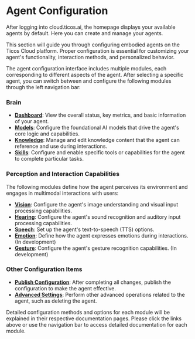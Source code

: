 # Agent Configuration

After logging into cloud.ticos.ai, the homepage displays your available agents by default. Here you can create and manage your agents.

This section will guide you through configuring embodied agents on the Ticos Cloud platform. Proper configuration is essential for customizing your agent's functionality, interaction methods, and personalized behavior.

The agent configuration interface includes multiple modules, each corresponding to different aspects of the agent. After selecting a specific agent, you can switch between and configure the following modules through the left navigation bar:

### Brain

- **[Dashboard](./agent-configuration/agent-dashboard)**: View the overall status, key metrics, and basic information of your agent.
- **[Models](./agent-configuration/agent-models)**: Configure the foundational AI models that drive the agent's core logic and capabilities.
- **[Knowledge](./agent-configuration/agent-knowledge)**: Manage and edit knowledge content that the agent can reference and use during interactions.
- **[Skills](./agent-configuration/agent-skills)**: Configure and enable specific tools or capabilities for the agent to complete particular tasks.

### Perception and Interaction Capabilities
The following modules define how the agent perceives its environment and engages in multimodal interactions with users:
- **[Vision](./agent-configuration/agent-vision)**: Configure the agent's image understanding and visual input processing capabilities.
- **[Hearing](./agent-configuration/agent-hearing)**: Configure the agent's sound recognition and auditory input processing capabilities.
- **[Speech](./agent-configuration/agent-speech)**: Set up the agent's text-to-speech (TTS) options.
- **[Emotion](./agent-configuration/agent-emotion)**: Define how the agent expresses emotions during interactions. (In development)
- **[Gesture](./agent-configuration/agent-gesture)**: Configure the agent's gesture recognition capabilities. (In development)

### Other Configuration Items
- **[Publish Configuration](./agent-configuration/agent-publish)**: After completing all changes, publish the configuration to make the agent effective.
- **[Advanced Settings](./agent-configuration/agent-advanced-settings)**: Perform other advanced operations related to the agent, such as deleting the agent.

Detailed configuration methods and options for each module will be explained in their respective documentation pages. Please click the links above or use the navigation bar to access detailed documentation for each module.
